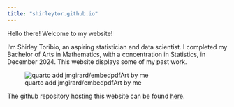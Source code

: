 ```yaml
---
title: "shirleytor.github.io"
---
```


Hello there! Welcome to my website!

I'm Shirley Toribio, an aspiring statistician and data scientist. I completed my Bachelor of Arts in Mathematics, with a concentration in Statistics, in December 2024. This website displays some of my past work.

![quarto add jmgirard/embedpdfArt by me](art.png)

The github repository hosting this website can be found [here](https://github.com/shirleytor/shirleytor.github.io).
